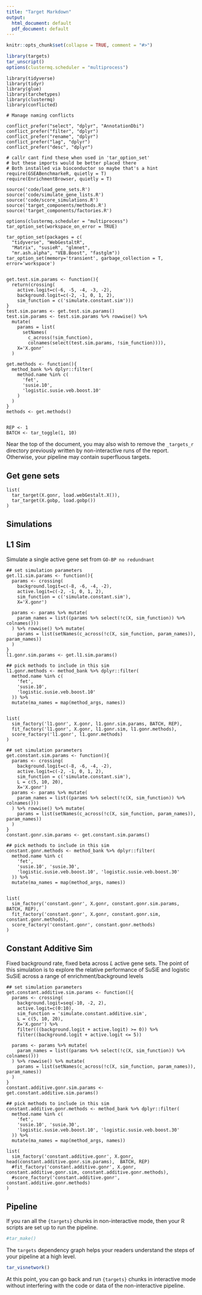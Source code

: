 ```yaml
---
title: "Target Markdown"
output:
  html_document: default
  pdf_document: default
---
```


```r
knitr::opts_chunk$set(collapse = TRUE, comment = "#>")
```

```r
library(targets)
tar_unscript()
options(clustermq.scheduler = "multiprocess")
```

```targets
library(tidyverse)
library(tidyr)
library(glue)
library(tarchetypes)
library(clustermq)
library(conflicted)

# Manage naming conflicts

conflict_prefer("select", "dplyr", "AnnotationDbi")
conflict_prefer("filter", "dplyr")
conflict_prefer("rename", "dplyr")
conflict_prefer("lag", "dplyr")
conflict_prefer("desc", "dplyr")

# callr cant find these when used in 'tar_option_set'
# but these imports would be better placed there
# Both installed via bioconductor so maybe that's a hint
require(GSEABenchmarkeR, quietly = T)
require(EnrichmentBrowser, quietly = T)

source('code/load_gene_sets.R')
source('code/simulate_gene_lists.R')
source('code/score_simulations.R')
source('target_components/methods.R')
source('target_components/factories.R')

options(clustermq.scheduler = "multiprocess")
tar_option_set(workspace_on_error = TRUE)

tar_option_set(packages = c(
  "tidyverse", "WebGestaltR",
  "Matrix", "susieR", "glmnet",
  "mr.ash.alpha", "VEB.Boost", "fastglm"))
tar_option_set(memory='transient', garbage_collection = T, error='workspace')


get.test.sim.params <- function(){
  return(crossing(
    active.logit=c(-6, -5, -4, -3, -2),
    background.logit=c(-2, -1, 0, 1, 2),
    sim_function = c('simulate.constant.sim')))
}
test.sim.params <- get.test.sim.params()
test.sim.params <- test.sim.params %>% rowwise() %>%
  mutate(
    params = list(
      setNames(
        c_across(!sim_function),
        colnames(select(test.sim.params, !sim_function)))),
    X='X.gonr'
  )

get.methods <- function(){
  method_bank %>% dplyr::filter(
    method.name %in% c(
      'fet',
      'susie.10',
      'logistic.susie.veb.boost.10'
    )
  )
}
methods <- get.methods()


REP <- 1
BATCH <- tar_toggle(1, 10)
```

Near the top of the document, you may also wish to remove the `_targets_r` directory previously written by non-interactive runs of the report. Otherwise, your pipeline may contain superfluous targets.


## Get gene sets
```targets
list(
  tar_target(X.gonr, load.webGestalt.X()),
  tar_target(X.gobp, load.gobp())
)
```


## Simulations

## L1 Sim

Simulate a single active gene set from `GO-BP no redundnant`

```targets
## set simulation parameters
get.l1.sim.params <- function(){
  params <- crossing(
    background.logit=c(-8, -6, -4, -2),
    active.logit=c(-2, -1, 0, 1, 2),
    sim_function = c('simulate.constant.sim'),
    X='X.gonr')

  params <- params %>% mutate(
    param_names = list((params %>% select(!c(X, sim_function)) %>% colnames()))
  ) %>% rowwise() %>% mutate(
    params = list(setNames(c_across(!c(X, sim_function, param_names)), param_names))
  )
}
l1.gonr.sim.params <- get.l1.sim.params()

## pick methods to include in this sim
l1.gonr.methods <- method_bank %>% dplyr::filter(
  method.name %in% c(
    'fet',
    'susie.10',
    'logistic.susie.veb.boost.10'
  )) %>%
  mutate(ma_names = map(method_args, names))


list(
  sim_factory('l1.gonr', X.gonr, l1.gonr.sim.params, BATCH, REP),
  fit_factory('l1.gonr', X.gonr, l1.gonr.sim, l1.gonr.methods),
  score_factory('l1.gonr', l1.gonr.methods)
)
```


```targets
## set simulation parameters
get.constant.sim.params <- function(){
  params <- crossing(
    background.logit=c(-8, -6, -4, -2),
    active.logit=c(-2, -1, 0, 1, 2),
    sim_function = c('simulate.constant.sim'),
    L = c(5, 10, 20),
    X='X.gonr')
  params <- params %>% mutate(
    param_names = list((params %>% select(!c(X, sim_function)) %>% colnames()))
  ) %>% rowwise() %>% mutate(
    params = list(setNames(c_across(!c(X, sim_function, param_names)), param_names))
  )
}
constant.gonr.sim.params <- get.constant.sim.params()

## pick methods to include in this sim
constant.gonr.methods <- method_bank %>% dplyr::filter(
  method.name %in% c(
    'fet',
    'susie.10', 'susie.30',
    'logistic.susie.veb.boost.10', 'logistic.susie.veb.boost.30'
  )) %>%
  mutate(ma_names = map(method_args, names))


list(
  sim_factory('constant.gonr', X.gonr, constant.gonr.sim.params,  BATCH, REP),
  fit_factory('constant.gonr', X.gonr, constant.gonr.sim, constant.gonr.methods),
  score_factory('constant.gonr', constant.gonr.methods)
)
```

## Constant Additive Sim

Fixed background rate, fixed beta across $L$ active gene sets.
The point of this simulation is to explore the relative performance of
SuSiE and logistic SuSiE across a range of enrichment/background levels

```targets
## set simulation parameters
get.constant.additive.sim.params <- function(){
  params <- crossing(
    background.logit=seq(-10, -2, 2),
    active.logit=c(0:10),
    sim_function = 'simulate.constant.additive.sim',
    L = c(5, 10, 20),
    X='X.gonr') %>%
    filter(((background.logit + active.logit) >= 0)) %>%
    filter((background.logit + active.logit <= 5))

  params <- params %>% mutate(
    param_names = list((params %>% select(!c(X, sim_function)) %>% colnames()))
  ) %>% rowwise() %>% mutate(
    params = list(setNames(c_across(!c(X, sim_function, param_names)), param_names))
  )
}
constant.additive.gonr.sim.params <- get.constant.additive.sim.params()

## pick methods to include in this sim
constant.additive.gonr.methods <- method_bank %>% dplyr::filter(
  method.name %in% c(
    'fet',
    'susie.10', 'susie.30',
    'logistic.susie.veb.boost.10', 'logistic.susie.veb.boost.30'
  )) %>%
  mutate(ma_names = map(method_args, names))

list(
  sim_factory('constant.additive.gonr', X.gonr, head(constant.additive.gonr.sim.params),  BATCH, REP)
  #fit_factory('constant.additive.gonr', X.gonr, constant.additive.gonr.sim, constant.additive.gonr.methods),
  #score_factory('constant.additive.gonr', constant.additive.gonr.methods)
)
```
## Pipeline

If you ran all the `{targets}` chunks in non-interactive mode, then your R scripts are set up to run the pipeline.

```r
#tar_make()
```

The `targets` dependency graph helps your readers understand the steps of your pipeline at a high level.

```r
tar_visnetwork()
```

At this point, you can go back and run `{targets}` chunks in interactive mode without interfering with the code or data of the non-interactive pipeline.
